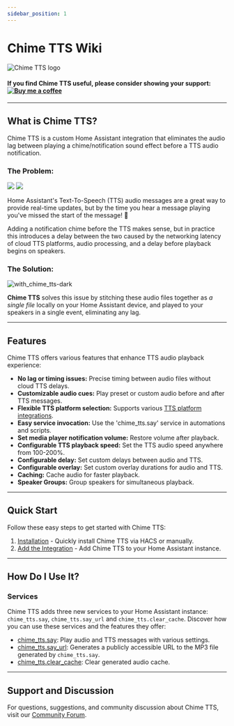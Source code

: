 ```yaml
---
sidebar_position: 1
---
```



# Chime TTS Wiki

![Chime TTS logo](/img/chime_tts.png)

#### If you find Chime TTS useful, please consider showing your support: <a href="https://www.buymeacoffee.com/nimroddolev" target="_blank"><img src="https://cdn.buymeacoffee.com/buttons/v2/default-yellow.png" alt="Buy me a coffee" id="buyMeACoffee" /></a>

---

## What is Chime TTS?

Chime TTS is a custom Home Assistant integration that eliminates the audio lag between playing a chime/notification sound effect before a TTS audio notification.

### The Problem:

<div id='problemDiv'>
    <img src={useBaseUrl('/img/the_problem.png')} />
    <img src={useBaseUrl('/img/animations/travolta.gif')} class='travolta' />
</div>

Home Assistant's Text-To-Speech (TTS) audio messages are a great way to provide real-time updates, but by the time you hear a message playing you've missed the start of the message! 🙈

Adding a notification chime before the TTS makes sense, but in practice this introduces a delay between the two caused by the networking latency of cloud TTS platforms, audio processing, and a delay before playback begins on speakers.

### The Solution:

![with_chime_tts-dark](https://github.com/nimroddolev/chime_tts/assets/1849295/54ec4f20-7eaf-4180-b159-4feb4afc334a)


**Chime TTS** solves this issue by stitching these audio files together as _a single file_ locally on your Home Assistant device, and played to your speakers in a single event, eliminating any lag.

***

##  Features

Chime TTS offers various features that enhance TTS audio playback experience:

- **No lag or timing issues:** Precise timing between audio files without cloud TTS delays.
- **Customizable audio cues:** Play preset or custom audio before and after TTS messages.
- **Flexible TTS platform selection:** Supports various [TTS platform integrations](https://www.home-assistant.io/integrations/#text-to-speech).
- **Easy service invocation:** Use the 'chime_tts.say' service in automations and scripts.
- **Set media player notification volume:** Restore volume after playback.
- **Configurable TTS playback speed:** Set the TTS audio speed anywhere from 100-200%.
- **Configurable delay:** Set custom delays between audio and TTS.
- **Configurable overlay:** Set custom overlay durations for audio and TTS.
- **Caching:** Cache audio for faster playback.
- **Speaker Groups:** Group speakers for simultaneous playback.

***

## Quick Start

Follow these easy steps to get started with Chime TTS:

1. [Installation](/docs/quick-start/installing-chime-tts) - Quickly install Chime TTS via HACS or manually.
2. [Add the Integration](/docs/quick-start/adding-the-integration) - Add Chime TTS to your Home Assistant instance.

***

## How Do I Use It?

### Services

Chime TTS adds three new services to your Home Assistant instance: `chime_tts.say`, `chime_tts.say_url` and `chime_tts.clear_cache`. Discover how you can use these services and the features they offer:

- [chime_tts.say](./category/say-service): Play audio and TTS messages with various settings.
- [chime_tts.say_url](./category/say-url-service): Generates a publicly accessible URL to the MP3 file generated by `chime_tts.say`.
- [chime_tts.clear_cache](./clear-cache-service): Clear generated audio cache.

***

## Support and Discussion

For questions, suggestions, and community discussion about Chime TTS, visit our [Community Forum](https://community.home-assistant.io/t/chime-tts-play-audio-before-after-tts-audio-lag-free/578430).

[forum-shield]: https://img.shields.io/badge/community-forum-brightgreen.svg?style=popout
[forum]: https://community.home-assistant.io/t/chime-tts-play-audio-before-after-tts-audio-lag-free/578430
